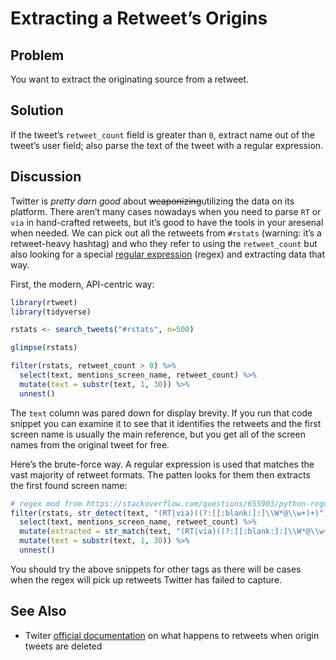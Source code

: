 # Extracting a Retweet’s Origins

## Problem

You want to extract the originating source from a retweet.

## Solution

If the tweet’s `retweet_count` field is greater than `0`, extract name out of the tweet’s user field; also parse the text of the tweet with a regular expression.

## Discussion

Twitter is _pretty darn good_ about <strike>weaponizing</strike>utilizing the data on its platform. There aren't many cases nowadays when you need to parse `RT` or `via` in hand-crafted retweets, but it's good to have the tools in your aresenal when needed. We can pick out all the retweets from `#rstats` (warning: it's a retweet-heavy hashtag) and who they refer to using the `retweet_count` but also looking for a special [regular expression](https://stat.ethz.ch/R-manual/R-devel/library/base/html/regex.html) (regex) and extracting data that way.

First, the modern, API-centric way:

```{r 05_lib, message=FALSE, warning=FALSE}
library(rtweet)
library(tidyverse)
```
```{r 05_extract_rt, message=FALSE, warning=FALSE, cache=TRUE}
rstats <- search_tweets("#rstats", n=500)

glimpse(rstats)

filter(rstats, retweet_count > 0) %>% 
  select(text, mentions_screen_name, retweet_count) %>% 
  mutate(text = substr(text, 1, 30)) %>% 
  unnest()
```

The `text` column was pared down for display brevity. If you run that code snippet you can examine it to see that it identifies the retweets and the first screen name is usually the main reference, but you get all of the screen names from the original tweet for free.

Here's the brute-force way. A regular expression is used that matches the vast majority of retweet formats. The patten looks for them then extracts the first found screen name:

```{r 05_extract_rt_brute, message=FALSE, warning=FALSE, cache=TRUE}
# regex mod from https://stackoverflow.com/questions/655903/python-regular-expression-for-retweets
filter(rstats, str_detect(text, "(RT|via)((?:[[:blank:]:]\\W*@\\w+)+)")) %>% 
  select(text, mentions_screen_name, retweet_count) %>% 
  mutate(extracted = str_match(text, "(RT|via)((?:[[:blank:]:]\\W*@\\w+)+)")[,3]) %>% 
  mutate(text = substr(text, 1, 30)) %>% 
  unnest()
```

You should try the above snippets for other tags as there will be cases when the regex will pick up retweets Twitter has failed to capture.

## See Also

- Twiter [official documentation](https://developer.twitter.com/en/docs/tweets/post-and-engage/guides/tweet-availability) on what happens to retweets when origin tweets are deleted